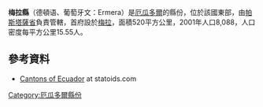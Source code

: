 {{Coord|1|28|S|78|5|W|display=title}}

'''梅拉縣'''（德頓语、葡萄牙文：Ermera）是[[厄瓜多爾|厄瓜多爾]]的縣份，位於該國東部，由[[帕斯塔薩省|帕斯塔薩省]]負責管轄，首府設於[[梅拉_(帕斯塔薩省)|梅拉]]，面積520平方公里，2001年人口8,088，人口密度每平方公里15.55人。

==參考資料==
*[http://www.statoids.com/yec.html Cantons of Ecuador] {{Wayback|url=http://www.statoids.com/yec.html |date=20110628180130 }} at statoids.com

{{厄瓜多爾縣份}}

[[Category:厄瓜多爾縣份|Category:厄瓜多爾縣份]]


{{Ecuador-geo-stub}}